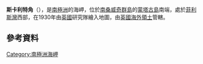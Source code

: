 {{coord|58|28|S|26|20|W|display=title}}

'''斯卡利特角'''（{{lang-en|Scarlett Point}}），是[[南極洲|南極洲]]的海岬，位於[[南桑威奇群島|南桑威奇群島]]的[[蒙塔古島|蒙塔古島]]南端，處於[[菲利斯灣|菲利斯灣]]西部，在1930年由[[英國|英國]]研究隊繪入地圖，由[[英國海外領土|英國海外領土]]管轄。

==參考資料==
{{usgs-gazetteer}}

{{Antarctica-geo-stub}}
[[Category:南極洲海岬|Category:南極洲海岬]]